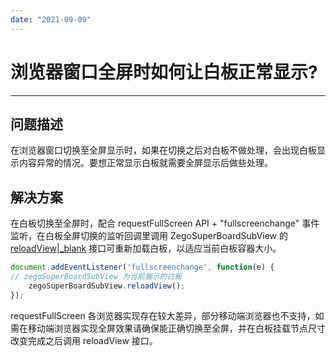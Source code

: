 ```yaml
---
date: "2021-09-09"
---
```

# 浏览器窗口全屏时如何让白板正常显示?
---

## 问题描述
在浏览器窗口切换至全屏显示时，如果在切换之后对白板不做处理，会出现白板显示内容异常的情况。要想正常显示白板就需要全屏显示后做些处理。

## 解决方案
在白板切换至全屏时，配合 requestFullScreen API + "fullscreenchange" 事件监听，在白板全屏切换的监听回调里调用 ZegoSuperBoardSubView 的 [reloadView|\_blank](https://doc-zh.zego.im/article/api?doc=superboard_API~javascript_web~interface~ZegoSuperBoardSubView&jumpType=route#reload-view) 接口可重新加载白板，以适应当前白板容器大小。

```js
document.addEventListener('fullscreenchange', function(e) {
// zegoSuperBoardSubView 为当前展示的白板
    zegoSuperBoardSubView.reloadView();
});
```

<Warning title="注意">


requestFullScreen 各浏览器实现存在较大差异，部分移动端浏览器也不支持，如需在移动端浏览器实现全屏效果请确保能正确切换至全屏，并在白板挂载节点尺寸改变完成之后调用 reloadView 接口。


</Warning>





